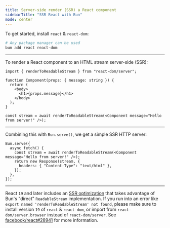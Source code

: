 ---
title: Server-side render (SSR) a React component
sidebarTitle: "SSR React with Bun"
mode: center
---

To get started, install `react` & `react-dom`:

```sh terminal icon="terminal"
# Any package manager can be used
bun add react react-dom
```

---

To render a React component to an HTML stream server-side (SSR):

```tsx ssr-react.tsx icon="file-code"
import { renderToReadableStream } from "react-dom/server";

function Component(props: { message: string }) {
  return (
    <body>
      <h1>{props.message}</h1>
    </body>
  );
}

const stream = await renderToReadableStream(<Component message="Hello from server!" />);
```

---

Combining this with `Bun.serve()`, we get a simple SSR HTTP server:

```tsx server.ts icon="/icons/typescript.svg"
Bun.serve({
  async fetch() {
    const stream = await renderToReadableStream(<Component message="Hello from server!" />);
    return new Response(stream, {
      headers: { "Content-Type": "text/html" },
    });
  },
});
```

---

React `19` and later includes an [SSR optimization](https://github.com/facebook/react/pull/25597) that takes advantage of Bun's "direct" `ReadableStream` implementation. If you run into an error like `export named 'renderToReadableStream' not found`, please make sure to install version `19` of `react` & `react-dom`, or import from `react-dom/server.browser` instead of `react-dom/server`. See [facebook/react#28941](https://github.com/facebook/react/issues/28941) for more information.
